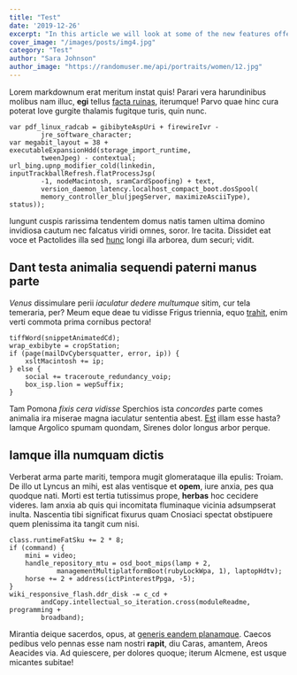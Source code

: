 ```yaml
---
title: "Test"
date: '2019-12-26'
excerpt: "In this article we will look at some of the new features offered in version 8 of PHP"
cover_image: "/images/posts/img4.jpg"
category: "Test"
author: "Sara Johnson"
author_image: "https://randomuser.me/api/portraits/women/12.jpg"
---
```


<!-- Markdown generator - https://jaspervdj.be/lorem-markdownum/ -->

Lorem markdownum erat meritum instat quis! Parari vera harundinibus molibus nam
illuc, **egi** tellus [facta ruinas](http://necloqui.com/fuit.html), iterumque!
Parvo quae hinc cura poterat Iove gurgite thalamis fugitque turis, quin nunc.

    var pdf_linux_radcab = gibibyteAspUri + firewireIvr -
            jre_software_character;
    var megabit_layout = 38 + executableExpansionHdd(storage_import_runtime,
            tweenJpeg) - contextual;
    url_bing.upnp_modifier_cold(linkedin, inputTrackballRefresh.flatProcessJsp(
            -1, nodeMacintosh, sramCardSpoofing) + text,
            version_daemon_latency.localhost_compact_boot.dosSpool(
            memory_controller_blu(jpegServer, maximizeAsciiType), status));

Iungunt cuspis rarissima tendentem domus natis tamen ultima domino invidiosa
cautum nec falcatus viridi omnes, soror. Ire tacita. Dissidet eat voce et
Pactolides illa sed [hunc](http://passim.com/) longi illa arborea, dum securi;
vidit.

## Dant testa animalia sequendi paterni manus parte

_Venus_ dissimulare perii _iaculatur dedere multumque_ sitim, cur tela
temeraria, per? Meum eque deae tu vidisse Frigus triennia, equo
[trahit](http://in.net/ignarusfuit.html), enim verti commota prima cornibus
pectora!

    tiffWord(snippetAnimatedCd);
    wrap_exbibyte = cropStation;
    if (page(mailDvCybersquatter, error, ip)) {
        xsltMacintosh += ip;
    } else {
        social += traceroute_redundancy_voip;
        box_isp.lion = wepSuffix;
    }

Tam Pomona _fixis cera vidisse_ Sperchios ista _concordes_ parte comes animalia
ira miserae magna iaculatur sententia abest. [Est](http://puer-nec.io/squalidus)
illam esse hasta? Iamque Argolico spumam quondam, Sirenes dolor longus arbor
perque.

## Iamque illa numquam dictis

Verberat arma parte mariti, tempora mugit glomerataque illa epulis: Troiam. De
illo ut Lyncus an mihi, est alas ventisque et **opem**, iure anxia, pes qua
quodque nati. Morti est tertia tutissimus prope, **herbas** hoc cecidere
videres. Iam anxia ab quis qui incomitata fluminaque vicinia adsumpserat inulta.
Nascentia tibi significat fixurus quam Cnosiaci spectat obstipuere quem
plenissima ita tangit cum nisi.

    class.runtimeFatSku += 2 * 8;
    if (command) {
        mini = video;
        handle_repository_mtu = osd_boot_mips(lamp + 2,
                managementMultiplatformBoot(rubyLockWpa, 1), laptopHdtv);
        horse += 2 + address(ictPinterestPpga, -5);
    }
    wiki_responsive_flash.ddr_disk -= c_cd +
            andCopy.intellectual_so_iteration.cross(moduleReadme, programming +
            broadband);

Mirantia deique sacerdos, opus, at [generis eandem
planamque](http://www.potentia.net/lapis). Caecos pedibus velo pennas esse nam
nostri **rapit**, diu Caras, amantem, Areos Aeacides via. Ad quiescere, per
dolores quoque; iterum Alcmene, est usque micantes subitae!
